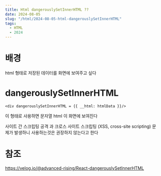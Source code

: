```yaml
---
title: Html dangerouslySetInnerHTML ??
date: 2024-08-05
slug: "/html/2024-08-05-html-dangerouslySetInnerHTML"
tags:
  - HTML
  - 2024
---
```


# 배경
html 형태로 저장된 데이터를 화면에 보여주고 싶다


# dangerouslySetInnerHTML
```
<div dangerouslySetInnerHTML = {{ __html: htmlData }}/>
```
이 형태로 사용하면 문자열 html 이 화면에 보여진다

사이트 간 스크립팅 공격 과 크로스 사이트 스크립팅 (XSS, cross-site scripting)
문제가 발생하니 사용하는것은 권장하지 않는다고 한다


# 참조
https://velog.io/@advanced-rising/React-dangerouslySetInnerHTML